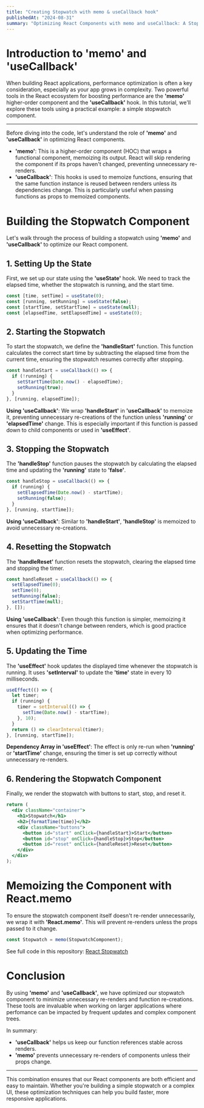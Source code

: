 ```yaml
---
title: "Creating Stopwatch with memo & useCallback hook"
publishedAt: "2024-08-31"
summary: "Optimizing React Components with memo and useCallback: A Stopwatch Example"
---
```


# Introduction to 'memo' and 'useCallback'

When building React applications, performance optimization is often a key consideration, 
especially as your app grows in complexity. Two powerful tools in the React ecosystem for boosting performance are the **'memo'** higher-order component and the **'useCallback'** hook. In this tutorial, we'll explore these tools using a practical example: a simple stopwatch component.

---

Before diving into the code, let's understand the role of **'memo'** and **'useCallback'** in optimizing React components.

- **'memo'**: This is a higher-order component (HOC) that wraps a functional component, memoizing its output. React will skip rendering the component if its props haven't changed, preventing unnecessary re-renders.
- **'useCallback'**: This hooks is used to memoize functions, ensuring that the same function instance is reused between renders unless its dependencies change. This is particularly useful when passing functions as props to memoized components.

# Building the Stopwatch Component

Let's walk through the process of building a stopwatch using **'memo'** and **'useCallback'** to optimize our React component.

## 1. Setting Up the State

First, we set up our state using the **'useState'** hook. We need to track the elapsed time, whether the stopwatch is running, and the start time.

```jsx
const [time, setTime] = useState(0);
const [running, setRunning] = useState(false);
const [startTime, setStartTime] = useState(null);
const [elapsedTime, setElapsedTime] = useState(0);
```

## 2. Starting the Stopwatch

To start the stopwatch, we define the **'handleStart'** function. This function calculates the correct start time by subtracting the elapsed time from the current time, ensuring the stopwatch resumes correctly after stopping.

```jsx
const handleStart = useCallback(() => {
  if (!running) {
    setStartTime(Date.now() - elapsedTime); 
    setRunning(true);
  }
}, [running, elapsedTime]);
```

**Using 'useCallback'**: We wrap **'handleStart'** in **'useCallback'** to memoize it, preventing unnecessary re-creations of the function unless **'running'** or **'elapsedTime'** change. This is especially important if this function is passed down to child components or used in **'useEffect'**.

## 3. Stopping the Stopwatch

The **'handleStop'** function pauses the stopwatch by calculating the elapsed time and updating the **'running'** state to **'false'**.

```jsx
const handleStop = useCallback(() => {
  if (running) {
    setElapsedTime(Date.now() - startTime);
    setRunning(false);
  }
}, [running, startTime]);
```

**Using 'useCallback'**: Similar to **'handleStart'**, **'handleStop'** is memoized to avoid unnecessary re-creations.

## 4. Resetting the Stopwatch

The **'handleReset'** function resets the stopwatch, clearing the elapsed time and stopping the timer.

```jsx
const handleReset = useCallback(() => {
  setElapsedTime(0);
  setTime(0);
  setRunning(false);
  setStartTime(null);
}, []);
```

**Using 'useCallback'**: Even though this function is simpler, memoizing it ensures that it doesn't change between renders, which is good practice when optimizing performance.

## 5. Updating the Time

The **'useEffect'** hook updates the displayed time whenever the stopwatch is running. It uses **'setInterval'** to update the **'time'** state in every 10 milliseconds.

```jsx
useEffect(() => {
  let timer;
  if (running) {
    timer = setInterval(() => {
      setTime(Date.now() - startTime);
    }, 10);
  }
  return () => clearInterval(timer);
}, [running, startTime]);
```

**Dependency Array in 'useEffect'**: The effect is only re-run when **'running'** or **'startTime'** change, ensuring the timer is set up correctly without unnecessary re-renders.

## 6. Rendering the Stopwatch Component

Finally, we render the stopwatch with buttons to start, stop, and reset it.

```jsx
return (
  <div className="container">
    <h1>Stopwatch</h1>
    <h2>{formatTime(time)}</h2>
    <div className="buttons">
      <button id="start" onClick={handleStart}>Start</button>
      <button id="stop" onClick={handleStop}>Stop</button>
      <button id="reset" onClick={handleReset}>Reset</button>
    </div>
  </div>
);
```

# Memoizing the Component with React.memo

To ensure the stopwatch component itself doesn't re-render unnecessarily, we wrap it with **'React.memo'**. This will prevent re-renders unless the props passed to it change.

```jsx
const Stopwatch = memo(StopwatchComponent);
```

See full code in this repository: [React Stopwatch](https://github.com/Ashtreus1/react-stopwatch)

# Conclusion

By using **'memo'** and **'useCallback'**, we have optimized our stopwatch component to minimize unnecessary re-renders and function re-creations. These tools are invaluable when working on larger applications where perfomance can be impacted by frequent updates and complex component trees.  

In summary: 

- **'useCallback'** helps us keep our function references stable across renders.
- **'memo'** prevents unnecessary re-renders of components unless their props change.

---

This combination ensures that our React components are both efficient and easy to maintain. Whether you're building a simple stopwatch or a complex UI, these optimization techniques can help you build faster, more responsive applications. 


